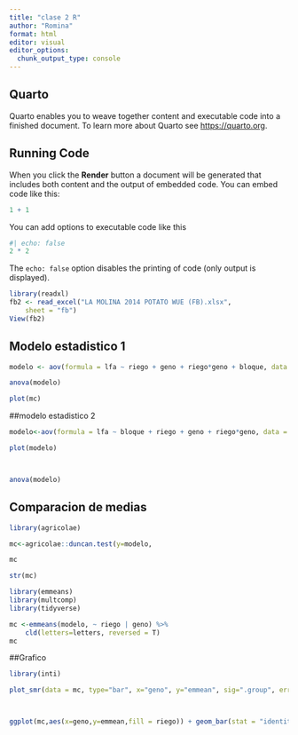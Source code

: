 ```yaml
---
title: "clase 2 R"
author: "Romina"
format: html
editor: visual
editor_options: 
  chunk_output_type: console
---
```


## Quarto

Quarto enables you to weave together content and executable code into a finished document. To learn more about Quarto see <https://quarto.org>.

## Running Code

When you click the **Render** button a document will be generated that includes both content and the output of embedded code. You can embed code like this:

```r
1 + 1
```

You can add options to executable code like this

```r
#| echo: false
2 * 2
```

The `echo: false` option disables the printing of code (only output is displayed).

```r

library(readxl)
fb2 <- read_excel("LA MOLINA 2014 POTATO WUE (FB).xlsx", 
    sheet = "fb")
View(fb2)


```

## Modelo estadistico 1

```r
modelo <- aov(formula = lfa ~ riego + geno + riego*geno + bloque, data = fb2)

anova(modelo)


```
```r
plot(mc)
```


##modelo estadistico 2

```r

modelo<-aov(formula = lfa ~ bloque + riego + geno + riego*geno, data = fb2)

plot(modelo)



anova(modelo)

```

## Comparacion de medias

```r
library(agricolae)

mc<-agricolae::duncan.test(y=modelo,                                               , trt = c("riego","geno"))

mc

str(mc)

```

```r

library(emmeans)
library(multcomp)
library(tidyverse)

mc <-emmeans(modelo, ~ riego | geno) %>%
    cld(letters=letters, reversed = T)
mc
```

##Grafico
```r
library(inti)

plot_smr(data = mc, type="bar", x="geno", y="emmean", sig=".group", error="SE", ylimits=c(0, 12000, 2000))




```
```r

ggplot(mc,aes(x=geno,y=emmean,fill = riego)) + geom_bar(stat = "identity")+ theme_minimal()+ labs(title = "grafico de barras", x="categoria",y="valores")

```




